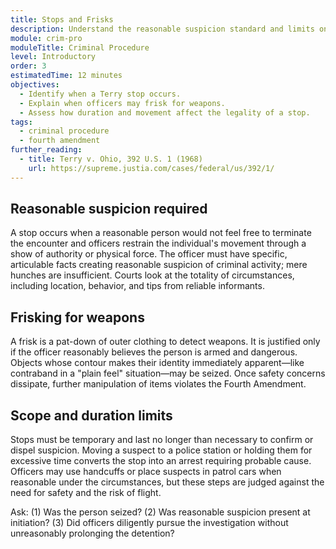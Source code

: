 ```yaml
---
title: Stops and Frisks
description: Understand the reasonable suspicion standard and limits on brief investigative detentions.
module: crim-pro
moduleTitle: Criminal Procedure
level: Introductory
order: 3
estimatedTime: 12 minutes
objectives:
  - Identify when a Terry stop occurs.
  - Explain when officers may frisk for weapons.
  - Assess how duration and movement affect the legality of a stop.
tags:
  - criminal procedure
  - fourth amendment
further_reading:
  - title: Terry v. Ohio, 392 U.S. 1 (1968)
    url: https://supreme.justia.com/cases/federal/us/392/1/
---
```


## Reasonable suspicion required

A stop occurs when a reasonable person would not feel free to terminate the encounter and officers restrain the individual's movement through a show of authority or physical force. The officer must have specific, articulable facts creating reasonable suspicion of criminal activity; mere hunches are insufficient. Courts look at the totality of circumstances, including location, behavior, and tips from reliable informants.

## Frisking for weapons

A frisk is a pat-down of outer clothing to detect weapons. It is justified only if the officer reasonably believes the person is armed and dangerous. Objects whose contour makes their identity immediately apparent—like contraband in a "plain feel" situation—may be seized. Once safety concerns dissipate, further manipulation of items violates the Fourth Amendment.

## Scope and duration limits

Stops must be temporary and last no longer than necessary to confirm or dispel suspicion. Moving a suspect to a police station or holding them for excessive time converts the stop into an arrest requiring probable cause. Officers may use handcuffs or place suspects in patrol cars when reasonable under the circumstances, but these steps are judged against the need for safety and the risk of flight.

<Callout kind="tip" title="Analyzing a stop">
  Ask: (1) Was the person seized? (2) Was reasonable suspicion present at initiation? (3) Did officers diligently pursue the investigation without unreasonably prolonging the detention?
</Callout>
